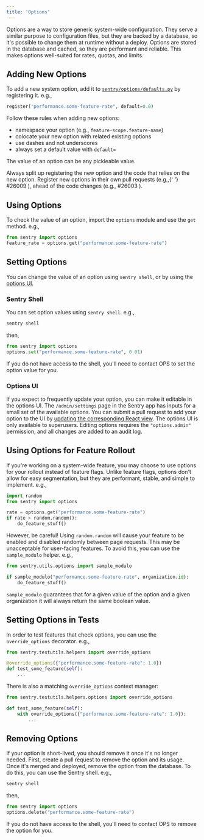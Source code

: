 ```yaml
---
title: 'Options'
---
```


Options are a way to store generic system-wide configuration. They serve a similar purpose to configuration files, but they are backed by a database, so it's possible to change them at runtime without a deploy. Options are stored in the database and cached, so they are performant and reliable. This makes options well-suited for rates, quotas, and limits.

## Adding New Options

To add a new system option, add it to [`sentry/options/defaults.py`](https://github.com/getsentry/sentry/blob/master/src/sentry/options/defaults.py) by registering it. e.g.,

```python
register("performance.some-feature-rate", default=0.0)
```

Follow these rules when adding new options:

- namespace your option (e.g., `feature-scope.feature-name`)
- colocate your new option with related existing options
- use dashes and not underscores
- always set a default value with `default=`

The value of an option can be any pickleable value.

<Alert level="warning">
  Always split up registering the new option and the code that relies on the new option.
  Register new options in their own pull requests (e.g.,{' '}
  <Link to="https://github.com/getsentry/sentry/pull/26009">#26009</Link>
  ), ahead of the code changes (e.g., <Link to="https://github.com/getsentry/sentry/pull/26003">
    #26003
  </Link>).
</Alert>

## Using Options

To check the value of an option, import the `options` module and use the `get` method. e.g.,

```python
from sentry import options
feature_rate = options.get("performance.some-feature-rate")
```

## Setting Options

You can change the value of an option using `sentry shell`, or by using the [options UI](#options-ui).

### Sentry Shell

You can set option values using `sentry shell`. e.g.,

```bash
sentry shell
```

then,

```python
from sentry import options
options.set("performance.some-feature-rate", 0.01)
```

<Alert level="info">
  If you do not have access to the shell, you'll need to contact OPS to set the option
  value for you.
</Alert>

### Options UI

If you expect to frequently update your option, you can make it editable in the options UI. The `/admin/settings` page in the Sentry app has inputs for a small set of the available options. You can submit a pull request to add your option to the UI by [updating the corresponding React view](https://github.com/getsentry/sentry/blob/master/static/app/views/admin/options.tsx). The options UI is only available to superusers. Editing options requires the `"options.admin"` permission, and all changes are added to an audit log.

## Using Options for Feature Rollout

If you're working on a system-wide feature, you may choose to use options for your rollout instead of feature flags. Unlike feature flags, options don't allow for easy segmentation, but they are performant, stable, and simple to implement. e.g.,

```python
import random
from sentry import options

rate = options.get("performance.some-feature-rate")
if rate > random.random():
    do_feature_stuff()
```

However, be careful! Using `random.random` will cause your feature to be enabled and disabled randomly between page requests. This may be unacceptable for user-facing features. To avoid this, you can use the `sample_modulo` helper. e.g.,

```python
from sentry.utils.options import sample_modulo

if sample_modulo("performance.some-feature-rate", organization.id):
    do_feature_stuff()
```

`sample_modulo` guarantees that for a given value of the option and a given organization it will always return the same boolean value.

## Setting Options in Tests

In order to test features that check options, you can use the `override_options` decorator. e.g.,

```python
from sentry.testutils.helpers import override_options

@override_options({"performance.some-feature-rate": 1.0})
def test_some_feature(self):
    ...
```

There is also a matching `override_options` context manager:

```python
from sentry.testutils.helpers.options import override_options

def test_some_feature(self):
    with override_options({"performance.some-feature-rate": 1.0}):
        ...
```

## Removing Options

If your option is short-lived, you should remove it once it's no longer needed. First, create a pull request to remove the option and its usage. Once it's merged and deployed, remove the option from the database. To do this, you can use the Sentry shell. e.g.,

```bash
sentry shell
```

then,

```python
from sentry import options
options.delete("performance.some-feature-rate")
```

<Alert level="info">
  If you do not have access to the shell, you'll need to contact OPS to remove the option
  for you.
</Alert>

